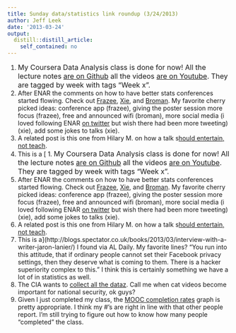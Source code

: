 ```yaml
---
title: Sunday data/statistics link roundup (3/24/2013)
author: Jeff Leek
date: '2013-03-24'
output:
  distill::distill_article:
    self_contained: no
---
```


  1. <span style="font-size: 16px">My Coursera Data Analysis class is done for now! All the lecture notes </span><a style="font-size: 16px" href="https://github.com/jtleek/dataanalysis">are on Github</a><span style="font-size: 16px"> all the videos </span><a style="font-size: 16px" href="http://www.youtube.com/user/jtleek2007/videos?sort=dd&tag_id=UC8xNPQ-3a5t9uMU7Vah-jWA.3.coursera&view=46">are on Youtube</a><span style="font-size: 16px">. They are tagged by week with tags "Week x".</span>
  2. After ENAR the comments on how to have better stats conferences started flowing. Check out [Frazee](http://alyssafrazee.wordpress.com/2013/03/18/ideas-for-super-awesome-conferences/), [Xie](http://yihui.name/en/2013/03/on-enar-or-statistical-meetings-in-general/), and [Broman](http://kbroman.wordpress.com/2013/03/19/enar-highs-and-lows/). My favorite cherry picked ideas: conference app (frazee), giving the poster session more focus (frazee), free and announced wifi (broman), more social media (i loved following ENAR [on twitter](https://twitter.com/search/realtime?q=%23ENAR2013&src=hash) but wish there had been more tweeting) (xie), add some jokes to talks (xie).
  3. A related post is this one from Hilary M. on how a talk s[hould entertain, not teach](http://www.hilarymason.com/speaking/speaking-entertain-dont-teach/).
  4. This is a [  1. <span style="font-size: 16px">My Coursera Data Analysis class is done for now! All the lecture notes </span><a style="font-size: 16px" href="https://github.com/jtleek/dataanalysis">are on Github</a><span style="font-size: 16px"> all the videos </span><a style="font-size: 16px" href="http://www.youtube.com/user/jtleek2007/videos?sort=dd&tag_id=UC8xNPQ-3a5t9uMU7Vah-jWA.3.coursera&view=46">are on Youtube</a><span style="font-size: 16px">. They are tagged by week with tags "Week x".</span>
  2. After ENAR the comments on how to have better stats conferences started flowing. Check out [Frazee](http://alyssafrazee.wordpress.com/2013/03/18/ideas-for-super-awesome-conferences/), [Xie](http://yihui.name/en/2013/03/on-enar-or-statistical-meetings-in-general/), and [Broman](http://kbroman.wordpress.com/2013/03/19/enar-highs-and-lows/). My favorite cherry picked ideas: conference app (frazee), giving the poster session more focus (frazee), free and announced wifi (broman), more social media (i loved following ENAR [on twitter](https://twitter.com/search/realtime?q=%23ENAR2013&src=hash) but wish there had been more tweeting) (xie), add some jokes to talks (xie).
  3. A related post is this one from Hilary M. on how a talk s[hould entertain, not teach](http://www.hilarymason.com/speaking/speaking-entertain-dont-teach/).
  4. This is a](http://blogs.spectator.co.uk/books/2013/03/interview-with-a-writer-jaron-lanier/) I found via AL Daily. My favorite lines? "You run into this attitude, that if ordinary people cannot set their Facebook privacy settings, then they deserve what is coming to them. There is a hacker superiority complex to this." I think this is certainly something we have a lot of in statistics as well.
  5. The CIA wants to [collect all the dataz](http://www.rawstory.com/rs/2013/03/21/cias-big-data-mission-collect-everything-and-hang-onto-it-forever/). Call me when cat videos become important for national security, ok guys?
  6. Given I just completed my class, the [MOOC completion rates](http://www.katyjordan.com/MOOCproject.html) graph is pretty appropriate. I think my #'s are right in line with that other people report. I'm still trying to figure out how to know how many people "completed" the class.

